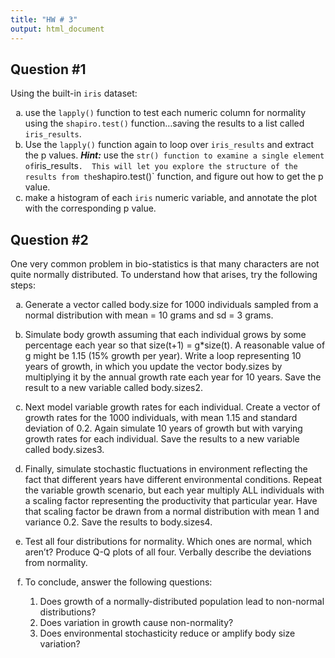 ```yaml
---
title: "HW # 3"
output: html_document
---
```


## Question #1

Using the built-in `iris` dataset:

a) use the `lapply()` function to test each numeric column for normality using the `shapiro.test()` function...saving the results to a list called `iris_results`. 
b) Use the `lapply()` function again to loop over `iris_results` and extract the p values.  ***Hint:*** use the `str() function to examine a single element of `iris_results`.  This will let you explore the structure of the results from the `shapiro.test()` function, and figure out how to get the p value. 
c) make a histogram of each `iris` numeric variable, and annotate the plot with the corresponding p value. 

## Question #2

One very common problem in bio-statistics is that many characters are not quite normally distributed. To understand how that arises, try the following steps:

a) Generate a vector called body.size for 1000 individuals sampled from a normal distribution with mean = 10 grams and sd = 3 grams.

b) Simulate body growth assuming that each individual grows by some percentage each year so that size(t+1) = g*size(t). A reasonable value of g might be 1.15 (15% growth per year). Write a loop representing 10 years of growth, in which you update the vector body.sizes by multiplying it by the annual growth rate each year for 10 years. Save the result to a new variable called body.sizes2.

c) Next model variable growth rates for each individual. Create a vector of growth rates for the 1000 individuals, with mean 1.15 and standard deviation of 0.2. Again simulate 10 years of growth but with varying growth rates for each individual. Save the results to a new variable called body.sizes3.

d) Finally, simulate stochastic fluctuations in environment reflecting the fact that different years have different environmental conditions. Repeat the variable growth scenario, but each year multiply ALL individuals with a scaling factor representing the productivity that particular year. Have that scaling factor be drawn from a normal distribution with mean 1 and variance 0.2. Save the results to body.sizes4.

e) Test all four distributions for normality. Which ones are normal, which aren’t? Produce Q-Q plots of all four. Verbally describe the deviations from normality.

f) To conclude, answer the following questions:

    1.  Does growth of a normally-distributed population lead to non-normal distributions?
    2.  Does variation in growth cause non-normality?
    3.  Does environmental stochasticity reduce or amplify body size variation?